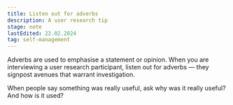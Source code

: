```yaml
---
title: Listen out for adverbs
description: A user research tip
stage: note
lastEdited: 22.02.2024
tag: self-management
---
```



Adverbs are used to emphasise a statement or opinion. When you are interviewing a user research participant, listen out for adverbs — they signpost avenues that warrant investigation.

When people say something was really useful, ask why was it really useful? And how is it used?
